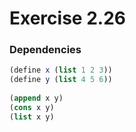 
# Exercise 2.26

### Dependencies
```scheme
(define x (list 1 2 3))
(define y (list 4 5 6))
 
(append x y)
(cons x y)
(list x y)
```

 <Giscus
  repo={config.repo}
  repoId={config.repoId}
  category={config.category}
  categoryId={config.categoryId}
  mapping={config.mapping}
  reactionsEnabled={config.reactionsEnabled}
  emitMetadata={config.emitMetadata}
  theme={config.theme}
/>
